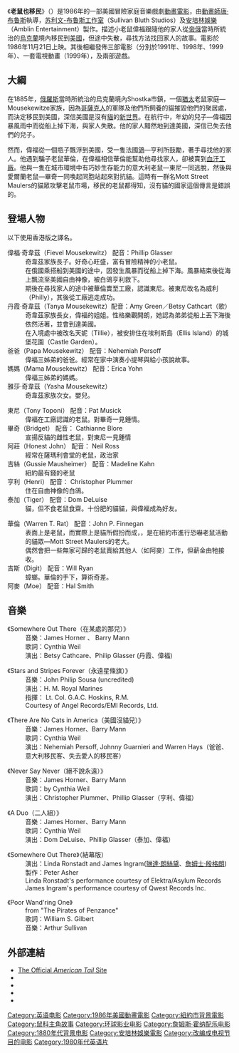 {{noteTA
|G1=Show
|T=zh-cn:美国鼠谭; zh-hk:老鼠也移民; zh-tw:美國鼠譚;
|1=zh-cn:美国鼠谭; zh-hk:老鼠也移民; zh-tw:美國鼠譚;
}}
{{Infobox Film
| name               = 老鼠也移民
| original_name      = {{lang|en|''An American Tail''}}
| image              = AnAmericanTailPoster.jpg
| cn_image           = 
| hk_image           = 
| tw_image           = 
| caption            = 
| director           = [[唐·布鲁斯|唐·布鲁斯]]
| executive_producer =
| producer           = 
| writer             = Judy Freudberg<br>Tony Geiss
| screenplay         = 
| story              = 
| based on            = 
| narrator           = 
| production_supervisor = [[唐·布鲁斯|唐·布鲁斯]]<br>Gary Goldman<br>John Pomeroy
| starring           = Phillip Glasser<br>Dom DeLuise<br>Nehemiah Persoff<br>Erica Yohn
| music              = [[詹姆斯·霍納|詹姆斯·霍納]]
| maintheme          =
| opentheme          =
| endtheme           =
| cinematography     = 
| editing            = 
| studio             = 安培林娛樂<br>苏利文-布鲁斯工作室
| distributor        = 环球影业
| released           = 1986年11月21日
| sec-title          = 
| rate               = 
| runtime            = 80 分鐘
| country            = {{USA}}
| language           = 英語
| imdb_id            = 
| amg_id             = 
| budget             = 
| gross              = $84,542,002
| preceded_by        = 
| followed_by        = 《[[老鼠也移民2之西部歷險記|老鼠也移民2之西部歷險記]]》
| cn_name            = 美国鼠潭
| hk_name            = 老鼠也移民
| tw_name            = 美國鼠譚
}}
《'''老鼠也移民'''》（{{lang-en|''An American Tail''}}）是1986年的一部美國冒險家庭音樂戲劇[[動畫電影|動畫電影]]，由[[動畫師|動畫師]][[唐·布鲁斯|唐·布鲁斯]]執導，[[苏利文-布鲁斯工作室|苏利文-布鲁斯工作室]]（Sullivan Bluth Studios）及[[安培林娛樂|安培林娛樂]]（Amblin Entertainment）製作。描述小老鼠偉福跟隨他的家人從[[帝俄|帝俄]]當時所統治的[[烏克蘭|烏克蘭]]境內移民到[[美國|美國]]，但途中失散，尋找方法找回家人的故事。電影於1986年11月21日上映。其後相繼發佈三部電影（分別於1991年、1998年、1999年）、一套電視動畫（1999年），及兩部遊戲。

==大綱==
在1885年，[[俄羅斯|俄羅斯]]當時所統治的烏克蘭境內Shostka市鎮，一個[[猶太|猶太]]老鼠家庭—Mousekewitze家族，因為[[哥薩克人|哥薩克人]]的軍隊及他們所飼養的貓摧毀他們的聚居處，而決定移民到美國，深信美國是沒有[[貓|貓]]的[[新世界|新世界]]。在航行中，年幼的兒子—偉福因暴風雨中而從船上掉下海，與家人失散。他的家人黯然地到達美國，深信已失去他們的兒子。

然而，偉福從一個瓶子飄浮到美國，受一隻法國[[鴿|鴿]]—亨利所鼓勵，著手尋找他的家人。他遇到騙子老鼠華倫，在偉福相信華倫能幫助他尋找家人，卻被賣到[[血汗工廠|血汗工廠]]。他與一隻在城市環境中有巧妙生存能力的意大利老鼠—東尼一同逃脫，然後與愛爾蘭老鼠—畢奇一同喚起同胞站起來對抗貓。這時有一群名Mott Street Maulers的貓眾攻擊老鼠市場，移民的老鼠都得知，沒有貓的國家這個傳言是錯誤的。

==登場人物==
以下使用香港版之譯名。
;偉福‧奇韋茲（Fievel Mousekewitz） 配音：Phillip Glasser
:奇韋茲家族長子。好奇心旺盛，富有冒險精神的小老鼠。
:在俄國乘搭船到美國的途中，因發生風暴而從船上掉下海。風暴結束後從海上飄流至美國自由神像，被白鴿亨利救下。
:期後在尋找家人的途中被華倫賣至工廠，認識東尼。被東尼改名為威利（Philly），其後從工廠逃走成功。
;丹霞‧奇韋茲（Tanya Mousekewitz）配音：Amy Green／Betsy Cathcart（歌）
:奇韋茲家族長女，偉福的姐姐。性格樂觀開朗，她認為弟弟從船上丟下海後依然活著，並會到達美國。
:在入境處中被改名天妮（Tillie），被安排住在埃利斯島（Ellis Island）的城堡花園（Castle Garden）。
;爸爸（Papa Mousekewitz） 配音：Nehemiah Persoff
:偉福三姊弟的爸爸。經常在家中演奏小提琴與給小孩說故事。
;媽媽（Mama Mousekewitz） 配音：Erica Yohn
:偉福三姊弟的媽媽。
;雅莎‧奇韋茲（Yasha Mousekewitz） 
:奇韋茲家族次女。嬰兒。

;東尼（Tony Toponi） 配音：Pat Musick
:偉福在工廠認識的老鼠。對畢奇一見鍾情。
;畢奇（Bridget） 配音： Cathianne Blore
:宣揚反貓的雌性老鼠，對東尼一見鍾情
;阿莊（Honest John） 配音： Neil Ross
:經常在薩瑪利會堂的老鼠，政治家
;吉絲（Gussie Mausheimer） 配音：Madeline Kahn  
:紐約最有錢的老鼠
;亨利（Henri） 配音： Christopher Plummer
:住在自由神像的白鴿。
;泰加（Tiger） 配音：Dom DeLuise
:貓，但不食老鼠食齋。十份肥的貓貓，與偉福成為好友。

;華倫（Warren T. Rat） 配音：John P. Finnegan 
:表面上是老鼠，而實際上是貓所假扮而成，，是在紐約市進行恐嚇老鼠活動的貓眾—Mott Street Maulers的老大。
:偶然會把一些無家可歸的老鼠賣給其他人（如阿麥）工作，但薪金由牠接收。
;吉斯（Digit） 配音：Will Ryan
:蟑螂。華倫的手下，算術奇差。
;阿麥（Moe） 配音：Hal Smith

==音樂==
;《Somewhere Out There（在某處的那兒）》
: 音樂：James Horner 、 Barry Mann
: 歌詞：Cynthia Weil
: 演出：Betsy Cathcare、Philip Glasser (丹霞、偉福)

;《Stars and Stripes Forever（永遠星條旗）》
: 音樂：John Philip Sousa (uncredited)
: 演出：H. M. Royal Marines
: 指揮： Lt. Col. G.A.C. Hoskins, R.M.
: Courtesy of Angel Records/EMI Records, Ltd.

;《There Are No Cats in America（美國沒貓兒）》
: 音樂：James Horner、Barry Mann
: 歌詞：Cynthia Weil
: 演出：Nehemiah Persoff, Johnny Guarnieri and Warren Hays（爸爸、意大利移民客、失去愛人的移民客）

;《Never Say Never（絕不說永遠）》
: 音樂：James Horner、Barry Mann
: 歌詞：by Cynthia Weil
: 演出：Christopher Plummer、Phillip Glasser（亨利、偉福）

;《A Duo（二人組）》
: 音樂：James Horner、Barry Mann
: 歌詞：Cynthia Weil
: 演出：Dom DeLuise、Phillip Glasser（泰加、偉福）

;《Somewhere Out There》（結幕版）
: 演出：Linda Ronstadt and James Ingram([[琳達·朗絲黛|琳達·朗絲黛]]、[[詹姆士·殷格朗|詹姆士·殷格朗]])
: 製作：Peter Asher
: Linda Ronstadt's performance courtesy of Elektra/Asylum Records
: James Ingram's performance courtesy of Qwest Records Inc.

;《Poor Wand'ring One》
: from "The Pirates of Penzance"
: 歌詞：William S. Gilbert
: 音樂：Arthur Sullivan

==外部連結==
* [http://www.americantail.com/ The Official ''American Tail'' Site] {{Wayback|url=http://www.americantail.com/ |date=20170211041126 }}
* {{Imdb title|id=0090633}}
* {{douban|1304985}}
* {{Rotten-tomatoes|id=american_tail}}
* {{mojo title|id=americantail}}

{{DEFAULTSORT:American Tail, An}}
[[Category:英语电影|Category:英语电影]]
[[Category:1986年美國動畫電影|Category:1986年美國動畫電影]]
[[Category:紐約市背景電影|Category:紐約市背景電影]]
[[Category:鼠科主角故事|Category:鼠科主角故事]]
[[Category:环球影业电影|Category:环球影业电影]]
[[Category:詹姆斯·霍纳配乐电影|Category:詹姆斯·霍纳配乐电影]]
[[Category:1880年代背景电影|Category:1880年代背景电影]]
[[Category:安培林娛樂電影|Category:安培林娛樂電影]]
[[Category:改编成电视节目的电影|Category:改编成电视节目的电影]]
[[Category:1980年代英语片|Category:1980年代英语片]]